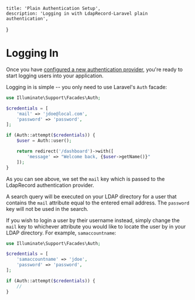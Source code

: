     title: 'Plain Authentication Setup',
    description: 'Logging in with LdapRecord-Laravel plain authentication',
}

# Logging In

Once you have [configured a new authentication provider](/docs/laravel/v2/auth/plain/configuration),
you're ready to start logging users into your application.

Logging in is simple -- you only need to use Laravel's `Auth` facade:

```php
use Illuminate\Support\Facades\Auth;

$credentials = [
    'mail' => 'jdoe@local.com',
    'password' => 'password',
];

if (Auth::attempt($credentials)) {
    $user = Auth::user();

    return redirect('/dashboard')->with([
        'message' => "Welcome back, {$user->getName()}"
    ]);
}
```

As you can see above, we set the `mail` key which is passed to the LdapRecord authentication provider.

A search query will be executed on your LDAP directory for a user that contains the `mail` attribute
equal to the entered email address. The `password` key will not be used in the search.

If you wish to login a user by their username instead, simply change the `mail` key
to whichever attribute you would like to locate the user by in your LDAP directory.
For example, `samaccountname`:

```php
use Illuminate\Support\Facades\Auth;

$credentials = [
    'samaccountname' => 'jdoe',
    'password' => 'password',
];

if (Auth::attempt($credentials)) {
    //
}
```
